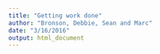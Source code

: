 ```yaml
---
title: "Getting work done"
author: "Bronson, Debbie, Sean and Marc"
date: "3/16/2016"
output: html_document
---
```



